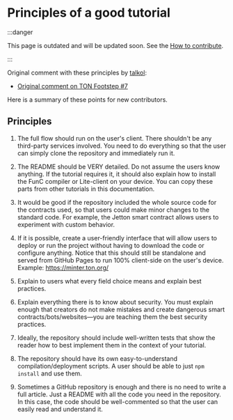 
# Principles of a good tutorial

:::danger

This page is outdated and will be updated soon.
See the [How to contribute](/v3/contribute/).

:::

Original comment with these principles by [talkol](https://github.com/talkol):

 - [Original comment on TON Footstep #7](https://github.com/ton-society/ton-footsteps/issues/7#issuecomment-1187581181)

Here is a summary of these points for new contributors.

## Principles

1. The full flow should run on the user's client. There shouldn't be any third-party services involved. You need to do everything so that the user can simply clone the repository and immediately run it.

2. The README should be VERY detailed. Do not assume the users know anything. If the tutorial requires it, it should also explain how to install the FunC compiler or Lite-client on your device. You can copy these parts from other tutorials in this documentation.

3. It would be good if the repository included the whole source code for the contracts used, so that users could make minor changes to the standard code. For example, the Jetton smart contract allows users to experiment with custom behavior.

4. If it is possible, create a user-friendly interface that will allow users to deploy or run the project without having to download the code or configure anything. Notice that this should still be standalone and served from GitHub Pages to run 100% client-side on the user's device. Example: https://minter.ton.org/

5. Explain to users what every field choice means and explain best practices.

6. Explain everything there is to know about security. You must explain enough that creators do not make mistakes and create dangerous smart contracts/bots/websites—you are teaching them the best security practices.

7. Ideally, the repository should include well-written tests that show the reader how to best implement them in the context of your tutorial.

8. The repository should have its own easy-to-understand compilation/deployment scripts. A user should be able to just `npm install` and use them.

9. Sometimes a GitHub repository is enough and there is no need to write a full article. Just a README with all the code you need in the repository. In this case, the code should be well-commented so that the user can easily read and understand it.
<Feedback />

